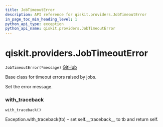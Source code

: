 ```yaml
---
title: JobTimeoutError
description: API reference for qiskit.providers.JobTimeoutError
in_page_toc_min_heading_level: 1
python_api_type: exception
python_api_name: qiskit.providers.JobTimeoutError
---
```


# qiskit.providers.JobTimeoutError

<span id="qiskit.providers.JobTimeoutError" />

`JobTimeoutError(*message)` [GitHub](https://github.com/qiskit/qiskit/tree/stable/0.18/qiskit/providers/exceptions.py "view source code")

Base class for timeout errors raised by jobs.

Set the error message.

### with\_traceback

<span id="qiskit.providers.JobTimeoutError.with_traceback" />

`with_traceback()`

Exception.with\_traceback(tb) – set self.\_\_traceback\_\_ to tb and return self.

